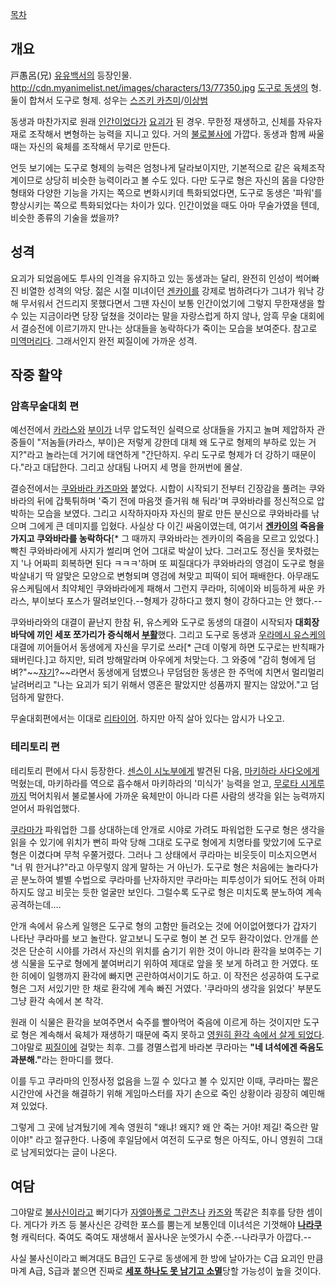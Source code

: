 [[목차]]
== 개요 ==
戸愚呂(兄)
[[유유백서]]의 등장인물.
http://cdn.myanimelist.net/images/characters/13/77350.jpg
[[도구로 동생]]의 형. 둘이 합쳐서 도구로 형제. 성우는 [[스즈키 카츠미]]/[[이상범]]

동생과 마찬가지로 원래 [[인간]]이었다가 [[요괴]]가 된 경우. 무한정 재생하고, 신체를 자유자재로 조작해서 변형하는 능력을 지니고 있다. 거의 [[불로불사]]에 가깝다. 동생과 함께 싸울 때는 자신의 육체를 조작해서 무기로 만든다.

언듯 보기에는 도구로 형제의 능력은 엄청나게 달라보이지만, 기본적으로 같은 육체조작계이므로 상당히 비슷한 능력이라고 볼 수도 있다. 다만 도구로 형은 자신의 몸을 다양한 형태와 다양한 기능을 가지는 쪽으로 변화시키데 특화되었다면, 도구로 동생은 '파워'를 향상시키는 쪽으로 특화되었다는 차이가 있다. 인간이었을 때도 아마 무술가였을 텐데, 비슷한 종류의 기술을 썼을까?

== 성격 ==
요괴가 되었음에도 투사의 인격을 유지하고 있는 동생과는 달리, 완전히 인성이 썩어빠진 비열한 성격의 악당. 젊은 시절 미녀이던 [[겐카이]]를 강제로 범하려다가 그녀가 워낙 강해 무서워서 건드리지 못했다면서 그땐 자신이 보통 인간이었기에 그렇지 무한재생을 할 수 있는 지금이라면 당장 덮쳤을 것이라는 말을 자랑스럽게 하지 않나, 암흑 무술 대회에서 결승전에 이르기까지 만나는 상대들을 농락하다가 죽이는 모습을 보여준다. 참고로 [[미역머리]]다. 그래서인지 완전 찌질이에 가까운 성격.

== 작중 활약 ==
=== 암흑무술대회 편 ===
예선전에서 [[카라스]]와 [[부이]]가 너무 압도적인 실력으로 상대들을 가지고 놀며 제압하자 관중들이 "저놈들(카라스, 부이)은 저렇게 강한데 대체 왜 도구로 형제의 부하로 있는 거지?"라고 놀라는데 거기에 태연하게 "간단하지. 우리 도구로 형제가 더 강하기 때문이다."라고 대답한다. 그리고 상대팀 나머지 세 명을 한꺼번에 몰살.

결승전에서는 [[쿠와바라 카즈마]]와 붙었다. 시합이 시작되기 전부터 긴장감을 풀려는 쿠와바라의 뒤에 갑툭튀하며 '죽기 전에 마음껏 즐거워 해 둬라'며 쿠와바라를 정신적으로 압박하는 모습을 보였다. 그리고 시작하자마자 자신의 팔로 만든 분신으로 쿠와바라를 낚으며 그에게 큰 데미지를 입혔다. 사실상 다 이긴 싸움이였는데, 여기서 '''[[겐카이]]의 죽음을 가지고 쿠와바라를 농락하다'''[* 그 때까지 쿠와바라는 겐카이의 죽음을 모르고 있었다.] 빡친 쿠와바라에게 사지가 썰리며 언어 그대로 박살이 났다. 그러고도 정신을 못차렸는지 '나 어짜피 회복하면 된다 ㅋㅋㅋ'하며 또 찌질대다가 쿠와바라의 영검이 도구로 형을 박살내기 딱 알맞은 모양으로 변형되며 영검에 쳐맞고 피떡이 되어 패배한다.
아무래도 유스케팀에서 최약체인 쿠와바라에게 패해서 그런지 쿠라마, 히에이와 비등하게 싸운 카라스, 부이보다 포스가 딸려보인다.--형제가 강하다고 했지 형이 강하다고는 안 했다.--

쿠와바라와의 대결이 끝난지 한참 뒤, 유스케와 도구로 동생의 대결이 시작되자 '''대회장 바닥에 끼인 세포 쪼가리가 증식해서 [[부활]]'''했다. 그리고 도구로 동생과 [[우라메시 유스케]]의 대결에 끼어들어서 동생에게 자신을 무기로 쓰라[* 근데 이렇게 하면 도구로는 반칙패가 돼버린다.]고 하지만, 되려 방해말라며 아우에게 처맞는다. 그 와중에 "감히 형에게 덤벼?"~~[[쟈기]]?~~라면서 동생에게 덤볐으나 무덤덤한 동생은 한 주먹에 치면서 멀리멀리 날려버리고 "나는 요괴가 되기 위해서 영혼은 팔았지만 성품까지 팔지는 않았어."고 덤덤하게 말한다.

무술대회편에서는 이대로 [[리타이어]]. 하지만 아직 살아 있다는 암시가 나오고.
=== 테리토리 편 ===
테리토리 편에서 다시 등장한다. [[센스이 시노부]]에게 발견된 다음, [[마키하라 사다오]]에게 먹혔는데, 마키하라를 역으로 흡수해서 마키하라의 '미식가' 능력을 얻고, [[무로타 시게루]]까지 먹어치워서 불로불사에 가까운 육체만이 아니라 다른 사람의 생각을 읽는 능력까지 얻어서 파워업했다.

[[쿠라마]]가 파워업한 그를 상대하는데 안개로 시야로 가려도 파워업한 도구로 형은 생각을 읽을 수 있기에 위치가 뻔히 파악 당해 그대로 도구로 형에게 치명타를 맞았기에 도구로 형은 이겼다며 무척 우쭐거렸다. 그러나 그 상태에서 쿠라마는 비웃듯이 미소지으면서 "너 뭐 한거냐?"라고 아무렇지 않게 말하는 거 아닌가. 도구로 형은 처음에는 놀라다가 곧 분노하여 별별 수법으로 쿠라마를 난자하지만 쿠라마는 피투성이가 되어도 전혀 아퍼하지도 않고 비웃는 듯한 얼굴만 보인다. 그럴수록 도구로 형은 미치도록 분노하여 계속 공격하는데….

안개 속에서 유스케 일행은 도구로 형의 고함만 들려오는 것에 어이없어했다가 갑자기 나타난 쿠라마를 보고 놀란다. 알고보니 도구로 형이 본 건 모두 환각이었다. 안개를 쓴 것은 단순히 시야를 가려서 자신의 위치를 숨기기 위한 것이 아니라 환각을 보여주는 기생 식물을 도구로 형에게 붙여버리기 위하여 제대로 앞을 못 보게 하려고 한 거였다. 또한 히에이 일행까지 환각에 빠지면 곤란하여서이기도 하고. 이 작전은 성공하여 도구로 형은 그저 서있기만 한 채로 환각에 계속 빠진 거였다. '쿠라마의 생각을 읽었다' 부분도 그냥 환각 속에서 본 착각.

원래 이 식물은 환각을 보여주면서 숙주를 빨아먹어 죽음에 이르게 하는 것이지만 도구로 형은 계속해서 육체가 재생하기 때문에 죽지 못하고 [[생각하는 것을 그만두었다|영원히 환각 속에서 살게 되었다]]. 그야말로 [[찌질이]]에 걸맞는 최후. 그를 경멸스럽게 바라본 쿠라마는 '''"네 녀석에겐 죽음도 과분해."'''라는 한마디를 했다.

이를 두고 쿠라마의 인정사정 없음을 느낄 수 있다고 볼 수 있지만 이때, 쿠라마는 짧은 시간안에 사건을 해결하기 위해 게임마스터를 자기 손으로 죽인 상황이라 굉장히 예민해져 있었다.

그렇게 그 곳에 남겨뒀기에 계속 영원히 "왜냐! 왜지? 왜 안 죽는 거야! 제길! 죽으란 말이야!" 라고 절규한다. 나중에 후일담에서 여전히 도구로 형은 아직도, 아니 영원히 그대로 남게되었다는 글이 나온다.

== 여담 ==
그야말로 [[불사신]]이라고 뻐기다가 [[자엘아폴로 그란츠]]나 [[카즈(죠죠의 기묘한 모험)|카즈]]와 똑같은 최후를 당한 셈이다. 게다가 카즈 등 불사신은 강력한 포스를 뿜는게 보통인데 이녀석은 기껏해야 '''[[나라쿠]]'''형 캐릭터다. 죽여도 죽여도 재생해서 꼴사나운 눈엣가시 수준.--나라쿠가 아깝다.--

사실 불사신이라고 뻐겨대도 B급인 도구로 동생에게 한 방에 날아가는 C급 요괴인 만큼 마계 A급, S급과 붙으면 진짜로 '''[[셀(드래곤볼)|세포 하나도 못 남기고 소멸]]'''당할 가능성이 높을 것이다.
